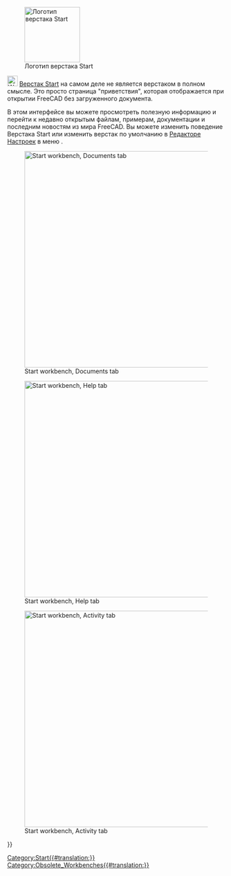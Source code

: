 <languages/>

<div class="mw-translate-fuzzy">
{{Docnav/ru
|[[Spreadsheet_Workbench/ru|Верстак Spreadsheet]]
|[[Surface_Workbench/ru|Верстак Surface]]
|IconL=Workbench_Spreadsheet.svg
|IconR=Workbench_Surface.svg
}}
</div>

{{VeryImportantMessage|The '''Start Workbench''' is no longer included after version 0.21.}}

[[Image:Workbench_Start.svg|thumb|128px|Логотип верстака Start]]

[[Image:Workbench_Start.svg|24px]] [[Start_Workbench/ru|Верстак Start]] на самом деле не является верстаком в полном смысле. Это просто страница "приветствия", которая отображается при открытии FreeCAD без загруженного документа.

<div class="mw-translate-fuzzy">
В этом интерфейсе вы можете просмотреть полезную информацию и перейти к недавно открытым файлам, примерам, документации и последним новостям из мира FreeCAD. Вы можете изменить поведение Верстака Start или изменить верстак по умолчанию в [[Preferences_Editor/ru|Редакторе Настроек]] в меню {{MenuCommand|Правка → Настройки → Start}}.
</div>

[[Image:Start_Documents.png|thumb|left|500px|Start workbench, Documents tab]]

[[Image:Start_Help.png|thumb|left|500px|Start workbench, Help tab]]

[[Image:Start_Activity.png|thumb|left|500px|Start workbench, Activity tab]]


<div class="mw-translate-fuzzy">
{{Docnav/ru
|[[Spreadsheet_Workbench/ru|Верстак Spreadsheet]]
|[[Surface_Workbench/ru|Верстак Surface]]
|IconL=Workbench_Spreadsheet.svg
|IconR=Workbench_Surface.svg
}}
</div>

{{Userdocnavi{{#translation:}}}}
[[Category:Start{{#translation:}}]]
[[Category:Obsolete_Workbenches{{#translation:}}]]